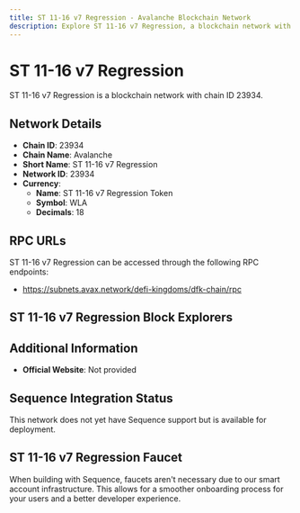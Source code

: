 ```yaml
--- 
title: ST 11-16 v7 Regression - Avalanche Blockchain Network
description: Explore ST 11-16 v7 Regression, a blockchain network with chain ID 23934. Learn about its native currency, ST 11-16 v7 Regression Token, and how to interact with the network.
---
```


# ST 11-16 v7 Regression

ST 11-16 v7 Regression is a blockchain network with chain ID 23934.

## Network Details

- **Chain ID**: 23934
- **Chain Name**: Avalanche
- **Short Name**: ST 11-16 v7 Regression
- **Network ID**: 23934
- **Currency**: 
  - **Name**: ST 11-16 v7 Regression Token
  - **Symbol**: WLA
  - **Decimals**: 18

## RPC URLs

ST 11-16 v7 Regression can be accessed through the following RPC endpoints:

- https://subnets.avax.network/defi-kingdoms/dfk-chain/rpc

## ST 11-16 v7 Regression Block Explorers



## Additional Information

- **Official Website**: Not provided

## Sequence Integration Status

This network does not yet have Sequence support but is available for deployment.

## ST 11-16 v7 Regression Faucet

When building with Sequence, faucets aren't necessary due to our smart account infrastructure. This allows for a smoother onboarding process for your users and a better developer experience.
